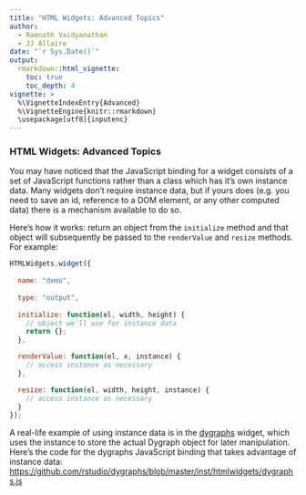 ```yaml
---
title: "HTML Widgets: Advanced Topics"
author: 
  - Ramnath Vaidyanathan
  - JJ Allaire
date: "`r Sys.Date()`"
output: 
  rmarkdown::html_vignette:
    toc: true
    toc_depth: 4
vignette: >
  %\VignetteIndexEntry{Advanced}
  %\VignetteEngine{knitr::rmarkdown}
  \usepackage[utf8]{inputenc}
---
```


### HTML Widgets: Advanced Topics

You may have noticed that the JavaScript binding for a widget consists of a set of JavaScript functions rather than a class which has it's own instance data. Many widgets don't require instance data, but if yours does (e.g. you need to save an id, reference to a DOM element, or any other computed data) there is a mechanism available to do so.

Here's how it works: return an object from the `initialize` method and that object will subsequently be passed to the `renderValue` and `resize` methods. For example:

```js
HTMLWidgets.widget({
  
  name: "demo",
  
  type: "output",
  
  initialize: function(el, width, height) {
    // object we'll use for instance data
    return {};
  },

  renderValue: function(el, x, instance) {
    // access instance as necessary
  },

  resize: function(el, width, height, instance) { 
    // access instance as necessary
  }
});
```

A real-life example of using instance data is in the [dygraphs](http://rstudio.github.io/dygraphs) widget, which uses the instance to store the actual Dygraph object for later manipulation. Here's the code for the dygraphs JavaScript binding that takes advantage of instance data: <https://github.com/rstudio/dygraphs/blob/master/inst/htmlwidgets/dygraphs.js>
